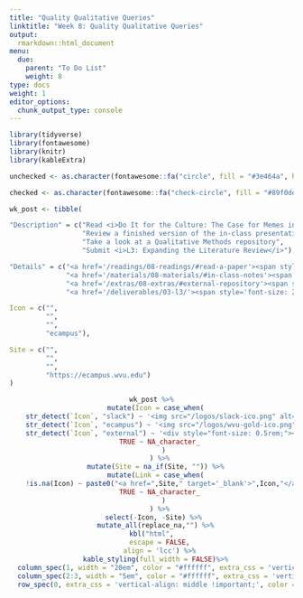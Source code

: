 ```yaml
---
title: "Quality Qualitative Queries"
linktitle: "Week 8: Quality Qualitative Queries"
output:
  rmarkdown::html_document
menu:
  due:
    parent: "To Do List"
    weight: 8
type: docs
weight: 1
editor_options: 
  chunk_output_type: console
---
```


```r
library(tidyverse)
library(fontawesome)
library(knitr)
library(kableExtra)
```

```r
unchecked <- as.character(fontawesome::fa("circle", fill = "#3e464a", height = "15px"))

checked <- as.character(fontawesome::fa("check-circle", fill = "#89f0de", height = "25px"))

wk_post <- tibble(

"Description" = c("Read <i>Do It for the Culture: The Case for Memes in Qualitative Research</i>",
                  "Review a finished version of the in-class presentations <i>A Brief Overview of Qualitative Data Analysis</i>, <i>Cohen’s Kappa</i>, and <i>Plan for Second Half of Class</i>",
                  "Take a look at a Qualitative Methods repository",
                  "Submit <i>L3: Expanding the Literature Review</i>"),

"Details" = c("<a href='/readings/08-readings/#read-a-paper'><span style='font-size: 25px; color: #89cff0;'><i class='fas fa-info-circle'></i></span></a>",
              "<a href='/materials/08-materials/#in-class-notes'><span style='font-size: 25px; color: #89cff0;'><i class='fas fa-info-circle'></i></span></a>",
              "<a href='/extras/08-extras/#external-repository'><span style='font-size: 25px; color: #89cff0;'><i class='fas fa-info-circle'></i></span></a>",
              "<a href='/deliverables/03-l3/'><span style='font-size: 25px; color: #89cff0;'><i class='fas fa-info-circle'></i></span></a>"),

Icon = c("", 
         "",
         "",
         "ecampus"),

Site = c("", 
         "",
         "",
         "https://ecampus.wvu.edu")
)
```

<center>
```r
wk_post %>%
  mutate(Icon = case_when(
    str_detect(`Icon`, "slack") ~ '<img src="/logos/slack-ico.png" alt="Slack icon" width="25">',
    str_detect(`Icon`, "ecampus") ~ '<img src="/logos/wvu-gold-ico.png" alt="WVU icon" width="25">',
    str_detect(`Icon`, "external") ~ '<div style="font-size: 0.5rem;"><i class="fa fa-external-link fa-2x" aria-hidden="true" style="color:#559977"></i></div>',
    TRUE ~ NA_character_
      )
    ) %>%
  mutate(Site = na_if(Site, "")) %>%
  mutate(Link = case_when(
    !is.na(Icon) ~ paste0("<a href=",Site," target='_blank'>",Icon,"</a>"),
    TRUE ~ NA_character_
      )
    ) %>%
  select(-Icon, -Site) %>% 
  mutate_all(replace_na,"") %>%
kbl("html",
    escape = FALSE,
    align = 'lcc') %>%
  kable_styling(full_width = FALSE)%>%
  column_spec(1, width = "20em", color = "#ffffff", extra_css = 'vertical-align: middle !important;') %>%
  column_spec(2:3, width = "5em", color = "#ffffff", extra_css = 'vertical-align: middle !important;') %>%
  row_spec(0, extra_css = 'vertical-align: middle !important;', color = "#f7f7f7")
```
</center>

